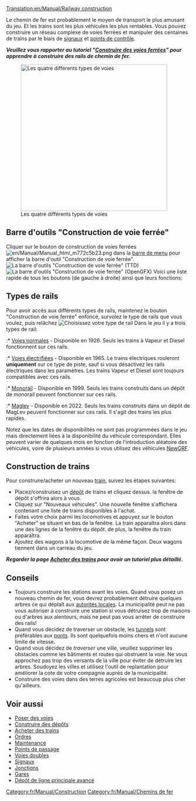[[Translation:en/Manual/Railway construction]]
{{fr/Manual/Table des matières}}

Le chemin de fer est probablement le moyen de transport le plus amusant du jeu.  Et les trains sont les plus véhicules les plus rentables. Vous pouvez construire un réseau complexe de voies ferrées et manipuler des centaines de trains par le biais de [[fr/Manual/Signaux|signaux]] et [[fr/Manual/Points de contrôle|points de contrôle]].

'''''Veuillez vous rapporter au tutoriel "[[fr/Manual/Construction de voies|Construire des voies ferrées]]" pour apprendre à construire des rails de chemin de fer.'''''

[[File:fr/Manual/4 Types of railway.png|thumb|none|400px|Les quatre différents types de voies]]

==Barre d'outils "Construction de voie ferrée"==
Cliquer sur le bouton de construction de voies ferrées [[File:en/Manual/Manual html m772c5b23.png]] dans la [[fr/Manual/Interface#barre-d-outils-principale|barre de menu]] pour afficher la barre d'outil "Construction de voie ferrée".
[[File:fr/Manual/Railroad ConstructionTTD.png|none|frame|La barre d'outils "Construction de voie ferrée" (TTD)]]
[[File:fr/Manual/Railroad ConstructionOGFX.png|none|frame|La barre d'outils "Construction de voie ferrée" (OpenGFX)]]
Voici une liste rapide de tous les boutons (de gauche à droite) ainsi que leurs fonctions:
{{fr/Manual/Barre voie ferrée}}

==Types de rails==
Pour avoir accès aux différents types de rails, maintenez le bouton "Construction de voie ferrée" enfoncé, survolez le type de rails que vous voulez, puis relâchez
[[File:fr/Manual/Openttd-rail1.png|none|frame|Choisissez votre type de rail]]
Dans le jeu il y a trois types de rail: 
:* [[fr/Manual/Base Set/Lignes ferroviaires|Voies normales]] - Disponible en 1926. Seuls les trains à Vapeur et Diesel fonctionnent sur ces rails.
:* [[fr/Manual/Base Set/Chemin de fer électrifié|Voies électrifiées]] - Disponible en 1965. Le trains électriques rouleront '''uniquement''' sur ce type de piste, sauf si vous désactivez les rails électriques dans les paramètres. Les trains Vapeur et Diesel sont toujours compatibles avec ces rails.
:* [[fr/Manual/Base Set/Monorail|Monorail]] - Disponible en 1999. Seuls les trains construits dans un dépôt de monorail peuvent fonctionner sur ces rails.
:* [[fr/Manual/Base Set/MagLev|Maglev]] - Disponible en 2022. Seuls les trains construits dans un dépôt de MagLev peuvent fonctionner sur ces rails. Il s'agit des trains les plus rapides.

Notez que les dates de disponibilités ne sont pas programmées dans le jeu mais directement liées à la disponibilité du véhicule correspondant. Elles peuvent varier de quelques mois en fonction de l'introduction aléatoire des véhicules, voire de plusieurs années si vous utilisez des véhicules [[fr/Manual/NewGRF|NewGRF]].

==Construction de trains==
Pour construire/acheter un nouveau [[fr/Manual/Trains|train]], suivez les étapes suivantes:
*Placez/construisez un [[fr/Manual/Dépôts|dépôt]] de trains et cliquez dessus. la fenêtre de dépôt s'offrira alors à vous. 
*Cliquez sur "Nouveaux véhicules". Une nouvelle fenêtre s'affichera contenant une liste de trains disponibles à l'achat. 
*Faites votre choix parmi les locomotives et appuyez sur le bouton "Acheter" se situant en bas de la fenêtre. La train apparaîtra alors dans une des lignes de la fenêtre du dépôt. de plus, la fenêtre du train apparaîtra. 
*Ajoutez des wagons à la locomotive de la même façon. Deux wagons tiennent dans un carreau du jeu.


'''''Regarder la page [[fr/Manual/Acheter des trains|Acheter des trains]] pour avoir un tutoriel plus détaillé.'''''

==Conseils==
* Toujours construire les stations avant les voies. Quand vous posez un nouveau chemin de fer, vous devrez probablement détruire quelques arbres ce qui déplaît aux [[fr/Manual/Municipalité|autorités locales]]. La municipalité peut ne pas vous autoriser à construire une station si vous détruisez trop de maisons ou d'arbres aux alentours, mais ne peut pas vous arrêter de construire des rails!
* Quand vous décidez de traverser un obstacle, les [[fr/Manual/Tunnels|tunnels]] sont préférables aux [[fr/Manual/Ponts|ponts]]. Ils sont quelquefois moins chers et n'ont aucune limite de vitesse.
* Quand vous décidez de ''traverser'' une ville, veuillez supprimer les obstacles comme les bâtiments et routes qui obstruent la voie. Ne vous approchez pas trop des versants de la ville pour éviter de détruire les arbres. Soudoyez les villes et utilisez l'outil de replantation pour améliorer la cote de votre compagnie auprès de la municipalité.
* Construire des voies dans des terres agricoles est beaucoup plus cher qu'ailleurs.

==Voir aussi==
*[[fr/Manual/Construction de voies|Poser des voies]]
*[[fr/Manual/Construction de dépôts|Construire des dépôts]]
*[[fr/Manual/Acheter des trains|Acheter des trains]]
*[[fr/Manual/Ordres|Ordres]]
*[[fr/Manual/Maintenance|Maintenance]]
*[[fr/Manual/Points de contrôle|Points de passage]]
*[[fr/Community/Double voies|Voies doubles]]
*[[fr/Manual/Signaux|Signaux]]
*[[fr/Community/Junctionary/Main Page|Jonctions]]
*[[fr/Manual/Gares ferroviaires|Gares]]
*[[fr/Manual/Construction de dépôts#configurations-avancees-de-depot|Dépôt de ligne principale avancé]]

[[Category:fr/Manual/Construction]]
[[Category:fr/Manual/Chemins de fer]]